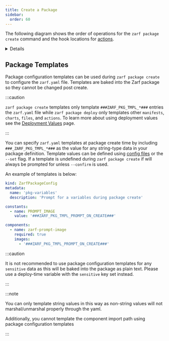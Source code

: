 ```yaml
---
title: Create a Package
sidebar:
  order: 60
---
```



The following diagram shows the order of operations for the `zarf package create` command and the hook locations for [actions](/ref/actions).

<Details label="Lifecycle Diagram">
<Mermaid diagram={`

%%{ init: {
  flowchart: { nodeSpacing: 50, rankSpacing: 60 },
  themeVariables: { fontSize: '14px', textMargin: 8 }
} }%%

flowchart TB
  %%=== Setup phase ===%%
  subgraph Setup
    direction TB
    A1[Set working directory] --> A2[Parse zarf.yaml]
    A2 --> A3[Filter components by architecture]
    A3 --> A4[Detect init package]
    A4 --> A5[Handle deprecations]
    A5 --> A6[Parse component imports]
    A6 --> A7[Process create-time variables]
    A7 --> A8[Write build data & zarf.yaml]
  end

  %%=== Validation gate ===%%
  A8 --> V1{Run validations pass?}
  V1 -->|No| Abort[Abort]:::fail
  V1 -->|Yes| I1

  %%=== Init package choice ===%%
  subgraph "Init Package"
    direction TB
    I1{Init package?}
    I1 -->|Yes| I2[Add seed image]
    I1 -->|No|  I2
    I2 --> C1
  end

  %%=== OnCreate actions ===%%
  subgraph "OnCreate Actions"
    direction TB
    C1[Add each component] --> C2[Before onCreate]:::action
    C2 --> C3[Load .charts]
    C3 --> C4[Load .files]
    C4 --> C5[Load .dataInjections]
    C5 --> C6[Load .manifests]
    C6 --> C7[Load .repos]
    C7 --> C8[After onCreate]:::action
    C8 --> S1{Success?}
    S1 -->|Yes| S2[onCreate.success]:::action
    S1 -->|No| S3[onCreate.failure]:::action --> Abort
  end

  %%=== Finalize package ===%%
  subgraph "Finalize"
    direction TB
    S2 --> F1[Load all .images]
    F1 --> F2{Skip SBOM?}
    F2 -->|No| F3[Generate SBOM] --> F4
    F2 -->|Yes| F4[Reset working directory]
    F4 --> F5[Create package archive]
    F5 --> M1{Is multipart?}
    M1 -->|Yes| M2[Split archive] --> F6[Handle sbom view/out flags]
    M1 -->|No|  F6
  end

  classDef prompt fill:#4adede,color:#000000
  classDef action fill:#bd93f9,color:#000000
  classDef fail   fill:#aa0000
`}/>
</Details>


## Package Templates

Package configuration templates can be used during `zarf package create` to configure the `zarf.yaml` file. Templates are baked into the Zarf package so they cannot be changed post create.

:::caution

`zarf package create` templates only template `###ZARF_PKG_TMPL_*###` entries the `zarf.yaml` file while `zarf package deploy` only templates other `manifests`, `charts`, `files`, and `actions`.  To learn more about using deployment values see the [Deployment Values](/ref/values) page.

:::

You can specify `zarf.yaml` templates at package create time by including `###_ZARF_PKG_TMPL_*###` as the value for any string-type data in your package definition. Template values can be defined using [config files](/ref/config-files/) or the `--set` flag. If a template is undefined during `zarf package create` if will always be prompted for unless `--confirm` is used.

An example of templates is below:
```yaml
kind: ZarfPackageConfig
metadata:
  name: 'pkg-variables'
  description: 'Prompt for a variables during package create'

constants:
  - name: PROMPT_IMAGE
    value: '###ZARF_PKG_TMPL_PROMPT_ON_CREATE###'

components:
  - name: zarf-prompt-image
    required: true
    images:
      - '###ZARF_PKG_TMPL_PROMPT_ON_CREATE###'
```

:::caution

It is not recommended to use package configuration templates for any `sensitive` data as this will be baked into the package as plain text.  Please use a deploy-time variable with the `sensitive` key set instead.

:::

:::note

You can only template string values in this way as non-string values will not marshal/unmarshal properly through the yaml.

Additionally, you cannot template the component import path using package configuration templates

:::
